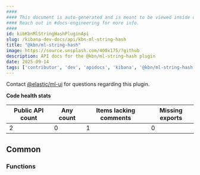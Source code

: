 ```yaml
---
####
#### This document is auto-generated and is meant to be viewed inside our experimental, new docs system.
#### Reach out in #docs-engineering for more info.
####
id: kibKbnMlStringHashPluginApi
slug: /kibana-dev-docs/api/kbn-ml-string-hash
title: "@kbn/ml-string-hash"
image: https://source.unsplash.com/400x175/?github
description: API docs for the @kbn/ml-string-hash plugin
date: 2025-09-14
tags: ['contributor', 'dev', 'apidocs', 'kibana', '@kbn/ml-string-hash']
---
```




Contact [@elastic/ml-ui](https://github.com/orgs/elastic/teams/ml-ui) for questions regarding this plugin.

**Code health stats**

| Public API count  | Any count | Items lacking comments | Missing exports |
|-------------------|-----------|------------------------|-----------------|
| 2 | 0 | 1 | 0 |

## Common

### Functions
<DocDefinitionList data={kbnMlStringHashObj.common.functions}/>

